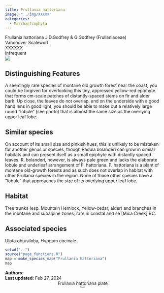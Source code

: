```yaml
---
title: Frullania hattoriana
image: "../img/XXXXX"
categories:
  - Marchantiophyta
---
```


<div class="info-panel">
 <div class="info-top">
  <div class="taxon-scientific"><span class="taxon-name">Frullania hattoriana</span> <span class="taxon-authority">J.D.Godfrey &amp; G.Godfrey</span> <span class="taxon-family">(Frullaniaceae)</span></div>
  <div class="taxon-common">Vancouver Scalewort</div>
 </div>
 <div class="info-bottom">
  <div class="taxon-qnd">XXXXXX</div>
  <div class="taxon-abundance">Infrequent</div>
 </div>
</div>
<div class="imerss-content-frame">
 <div class="imerss-image-header">
  <div class="imerss-image-holder imerss-column-left" data-toggle="tooltip" style="background-image: url(../img/XXXXX)" title="XXXXX">
  </div>

  <div class="imerss-image-holder imerss-column-right" data-toggle="tooltip" style="background-image: url(../img/XXXXX)" title="XXXXX">
  </div>
 
 </div>
 <div class="imerss-content-lower">
  <div class="imerss-column-left">
  <div class="tab-microscope" data-micromodal-trigger="modal-plate">
  <img src="../img/bryo guide microscope.png"/>
  </div>

<h2>Distinguishing Features</h2>

A seemingly rare species of montane old growth forest near the coast, you could be forgiven for overlooking this tiny, appressed yellow-red epiphyte that forms cm-scale patches of distantly-spaced stems on fir and alder bark. Up close, the leaves do not overlap, and on the underside with a good hand lens in good light, you should be able to make out a relatively large round &quot;lobule&quot; (see photo) that is almost the same size as the overlying upper leaf lobe. 

<h2>Similar species</h2>

On account of its small size and pinkish hues, this is unlikely to be mistaken for another genus or species, though Radula bolanderi can grow in similar habitats and can present itself as a small epiphyte with distantly spaced leaves. R. bolanderi, however, is always pale green and lacks the elaborate lobule and underleaf arrangement of F. hattoriana. F. hattoriana is a plant of montane old-growth forests and as such does not overlap in habitat with other Frullania species in the region. None of those other species have a &quot;lobule&quot; that approaches the size of its overlying upper leaf lobe.  

<h2>Habitat</h2>

Tree trunks (esp. Mountain Hemlock, Yellow-cedar, alder) and branches in the montane and subalpine zones; rare in coastal and se [Mica Creek] BC.

<h2>Associated species</h2>

Ulota obtusiloba, Hypnum circinale
</div>

<div class="imerss-column-right">

<div class="imerss-image-holder imerss-column-right" data-toggle="tooltip" style="background-image: url(../img/XXXXX)" title="XXXXX">
</div>

<div class="imerss-map-holder">
```r
setwd("..")
source("page_functions.R")
map = make_species_map("Frullania hattoriana")
map
```
</div>

</div>

</div>
</div>

<div class="taxon-footer">
 <div class="taxon-authors"><b>Authors:</b> <span></span></div>
 <div class="taxon-update"><b>Last updated:</b> <span>Feb 27, 2024</span></div>
</div>

<div class="modal micromodal-slide" id="modal-plate" aria-hidden="true">
 <div class="modal__overlay" tabindex="-1" data-micromodal-close>
  <div class="modal__container" role="dialog" aria-modal="true" aria-labelledby="modal-plate-title" >
   <header class="modal__header">
   <div class="modal__title" id="modal-plate-title">
  Frullania hattoriana plate
   </div>
   <button class="modal__close" aria-label="Close" data-micromodal-close></button>
   </header>
  <div class="modal__content" id="modal-plate-content">
   <div class="imerss-image-holder" data-toggle="tooltip" style="background-image: url(../img/XXXXX)" title="XXXXX">
  </div>
  </div>
  </div>
 </div>
</div>

<script src="../js/micromodal.min.js"></script>
<link href="../css/style-taxon.css" rel="stylesheet">
<link href="../css/micromodal.css" rel="stylesheet">

<script>
MicroModal.init();
</script>

